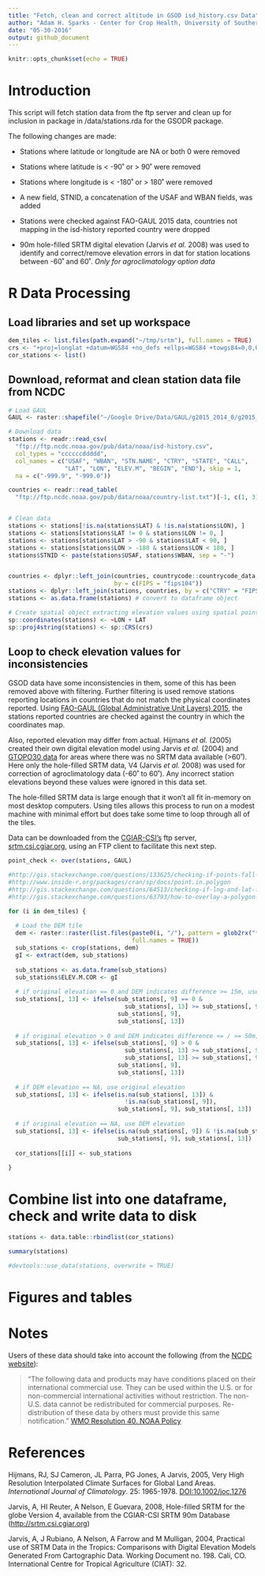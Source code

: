 ```yaml
---
title: "Fetch, clean and correct altitude in GSOD isd_history.csv Data"
author: "Adam H. Sparks - Center for Crop Health, University of Southern Queensland"
date: "05-30-2016"
output: github_document
---
```


```r
knitr::opts_chunk$set(echo = TRUE)
```

# Introduction

This script will fetch station data from the ftp server and clean up for
inclusion in package in /data/stations.rda for the GSODR package.

The following changes are made:

* Stations where latitude or longitude are NA or both 0 were removed

* Stations where latitude is < -90˚ or > 90˚ were removed

* Stations where longitude is < -180˚ or > 180˚ were removed

* A new field, STNID, a concatenation of the USAF and WBAN fields, was added

* Stations were checked against FAO-GAUL 2015 data, countries not mapping
in the isd-history reported country were dropped

* 90m hole-filled SRTM digital elevation (Jarvis *et al.* 2008) was used to
identify and correct/remove elevation errors in dat for station locations
between -60˚ and 60˚. *Only for agroclimatology option data*


# R Data Processing

## Load libraries and set up workspace

```r
dem_tiles <- list.files(path.expand("~/tmp/srtm"), full.names = TRUE)
crs <- "+proj=longlat +datum=WGS84 +no_defs +ellps=WGS84 +towgs84=0,0,0"
cor_stations <- list()

```


## Download, reformat and clean station data file from NCDC

```r

# Load GAUL
GAUL <- raster::shapefile("~/Google Drive/Data/GAUL/g2015_2014_0/g2015_2014_0.shp")

# Download data
stations <- readr::read_csv(
  "ftp://ftp.ncdc.noaa.gov/pub/data/noaa/isd-history.csv",
  col_types = "ccccccddddd",
  col_names = c("USAF", "WBAN", "STN.NAME", "CTRY", "STATE", "CALL",
                "LAT", "LON", "ELEV.M", "BEGIN", "END"), skip = 1,
  na = c("-999.9", "-999.0"))

countries <- readr::read_table(
  "ftp://ftp.ncdc.noaa.gov/pub/data/noaa/country-list.txt")[-1, c(1, 3)]


# Clean data
stations <- stations[!is.na(stations$LAT) & !is.na(stations$LON), ]
stations <- stations[stations$LAT != 0 & stations$LON != 0, ]
stations <- stations[stations$LAT > -90 & stations$LAT < 90, ]
stations <- stations[stations$LON > -180 & stations$LON < 180, ]
stations$STNID <- paste(stations$USAF, stations$WBAN, sep = "-")


countries <- dplyr::left_join(countries, countrycode::countrycode_data,
                              by = c(FIPS = "fips104"))
stations <- dplyr::left_join(stations, countries, by = c("CTRY" = "FIPS"))
stations <- as.data.frame(stations) # convert to dataframe object

# Create spatial object extracting elevation values using spatial points
sp::coordinates(stations) <- ~LON + LAT
sp::proj4string(stations) <- sp::CRS(crs)

```

## Loop to check elevation values for inconsistencies

GSOD data have some inconsistencies in them, some of this has been removed
above with filtering. Further filtering is used remove stations reporting
locations in countries that do not match the physical coordinates reported.
Using [FAO-GAUL (Global Administrative Unit Layers) 2015](http://www.fao.org/geonetwork/srv/en/metadata.show?id=12691),
the stations reported countries are checked against the country in which the
coordinates map.

Also, reported elevation may differ from actual. Hijmans *et al.* (2005) created
their own digital elevation model using Jarvis *et al.* (2004) and [GTOPO30 data](https://lta.cr.usgs.gov/GTOPO30)
for areas where there was no SRTM data available (>60˚). Here only the
hole-filled SRTM data, V4 (Jarvis *et al.* 2008) was used for correction of
agroclimatology data (-60˚ to 60˚). Any incorrect station elevations beyond
these values were ignored in this data set.

The hole-filled SRTM data is large enough that it won't all fit in-memory on
most desktop computers. Using tiles allows this process to run on a modest
machine with minimal effort but does take some time to loop through all of the
tiles.

Data can be downloaded from the [CGIAR-CSI's](http://csi.cgiar.org/WhtIsCGIAR_CSI.asp)
ftp server, [srtm.csi.cgiar.org](ftp://srtm.csi.cgiar.org),
using an FTP client to facilitate this next step.

```r


point_check <- over(stations, GAUL)

#http://gis.stackexchange.com/questions/133625/checking-if-points-fall-within-polygon-shapefile
#http://www.inside-r.org/packages/cran/sp/docs/point.in.polygon
#http://gis.stackexchange.com/questions/64513/checking-if-lng-and-lat-fall-inside-polygons-from-esri-shape-file
#http://gis.stackexchange.com/questions/63793/how-to-overlay-a-polygon-over-spatialpointsdataframe-and-preserving-the-spdf-dat

for (i in dem_tiles) {
  
  # Load the DEM tile
  dem <- raster::raster(list.files(paste0(i, "/"), pattern = glob2rx("*.tif"),
                                   full.names = TRUE))
  sub_stations <- crop(stations, dem)
  gI <- extract(dem, sub_stations)
  
  sub_stations <- as.data.frame(sub_stations)
  sub_stations$ELEV.M.COR <- gI
  
  # if original elevation == 0 and DEM indicates difference >= 15m, use DEM
  sub_stations[, 13] <- ifelse(sub_stations[, 9] == 0 &
                                 sub_stations[, 13] >= sub_stations[, 9] + 15,
                               sub_stations[, 9],
                               sub_stations[, 13])
  
  # if original elevation > 0 and DEM indicates difference <= / >= 50m, use DEM
  sub_stations[, 13] <- ifelse(sub_stations[, 9] > 0 &
                                 sub_stations[, 13] >= sub_stations[, 9] + 50 |
                                 sub_stations[, 13] >= sub_stations[, 9] - 50,
                               sub_stations[, 9],
                               sub_stations[, 13])
  
  # if DEM elevation == NA, use original elevation
  sub_stations[, 13] <- ifelse(is.na(sub_stations[, 13]) &
                                 !is.na(sub_stations[, 9]),
                               sub_stations[, 9], sub_stations[, 13])
  
  # if original elevation == NA, use DEM elevation
  sub_stations[, 13] <- ifelse(is.na(sub_stations[, 9]) & !is.na(sub_stations[, 13]),
                               sub_stations[, 9], sub_stations[, 13])
  
  cor_stations[[i]] <- sub_stations
  
}
```


# Combine list into one dataframe, check and write data to disk

```r

stations <- data.table::rbindlist(cor_stations)

summary(stations)

#devtools::use_data(stations, overwrite = TRUE)

```

# Figures and tables
<!-- insert graphs of uncorrected vs corrected elevation? Table of dropped stations? --->

# Notes

Users of these data should take into account the following (from the [NCDC website](http://www7.ncdc.noaa.gov/CDO/cdoselect.cmd?datasetabbv=GSOD&countryabbv=&georegionabbv=)): 

> "The following data and products may have conditions placed on their international commercial use. They can be used within the U.S. or for non-commercial international activities without restriction. The non-U.S. data cannot be redistributed for commercial purposes. Re-distribution of these data by others must provide this same notification." [WMO Resolution 40. NOAA Policy](http://www.wmo.int/pages/about/Resolution40.html)


# References

Hijmans, RJ, SJ Cameron, JL Parra, PG Jones, A Jarvis, 2005, Very High
Resolution Interpolated Climate Surfaces for Global Land Areas. *International
Journal of Climatology*. 25: 1965-1978.
[DOI:10.1002/joc.1276](http://dx.doi.org/10.1002/joc.1276)

Jarvis, A, HI Reuter, A Nelson, E Guevara, 2008, Hole-filled SRTM for the
globe Version 4, available from the CGIAR-CSI SRTM 90m Database
([http://srtm.csi.cgiar.org](http://srtm.csi.cgiar.org))

Jarvis, A, J Rubiano, A Nelson, A Farrow and M Mulligan, 2004, Practical use of
SRTM Data in the Tropics: Comparisons with Digital Elevation Models Generated
From Cartographic Data. Working Document no. 198. Cali, CO.
International Centre for Tropical Agriculture (CIAT): 32.

